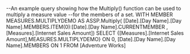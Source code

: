 --An example query showing how the Multiply() function can be used to multiply a measure value
--for the members of a set.
WITH MEMBER MEASURES.MULTIPLYDEMO 
AS 
ASSP.Multiply(
[Date].[Day Name].[Day Name].MEMBERS.ITEM(0):[Date].[Day Name].CURRENTMEMBER
, [Measures].[Internet Sales Amount])
SELECT {[Measures].[Internet Sales Amount],MEASURES.MULTIPLYDEMO} ON 0,
[Date].[Day Name].[Day Name].MEMBERS ON 1
FROM [Adventure Works]